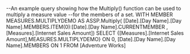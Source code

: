 --An example query showing how the Multiply() function can be used to multiply a measure value
--for the members of a set.
WITH MEMBER MEASURES.MULTIPLYDEMO 
AS 
ASSP.Multiply(
[Date].[Day Name].[Day Name].MEMBERS.ITEM(0):[Date].[Day Name].CURRENTMEMBER
, [Measures].[Internet Sales Amount])
SELECT {[Measures].[Internet Sales Amount],MEASURES.MULTIPLYDEMO} ON 0,
[Date].[Day Name].[Day Name].MEMBERS ON 1
FROM [Adventure Works]